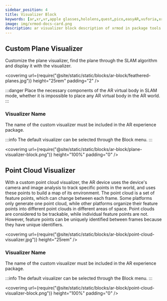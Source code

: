 ```yaml
---
sidebar_position: 4
title: Visualizer Block
keywords: [ar,xr,vr,apple glasses,hololens,quest,pico,easyAR,vuforia,xrmod,mod,doc,XR,facebook,meta,unity]
image: img/xrmod-docs-card.png
description: ar visualizer block description of xrmod in package tools editor.
---
```


## Custom Plane Visualizer

Customize the plane visualizer, find the plane through the SLAM algorithm and display it with the visualizer.

<coverimg
  url={require("@site/static/static/blocks/ar-block/feathered-planes.jpg")}
  height="25rem"
  padding="2"
/>

:::danger
Place the necessary components of the AR virtual body in SLAM mode, whether it is impossible to place any AR virtual body in the AR world.
:::

### Visualizer Name

The name of the custom visualizer must be included in the AR experience package.

:::info
The default visualizer can be selected through the Block menu.
:::

<coverimg
  url={require("@site/static/static/blocks/ar-block/plane-visualizer-block.png")}
  height="100%"
  padding="0"
/>

## Point Cloud Visualizer

With a custom point cloud visualizer, the AR device uses the device's camera and image analysis to track specific points in the world, and uses these points to build a map of its environment.
The point cloud is a set of feature points, which can change between each frame. Some platforms only generate one point cloud, while other platforms organize their feature points into different point clouds in different areas of space.
Point clouds are considered to be trackable, while individual feature points are not. However, feature points can be uniquely identified between frames because they have unique identifiers.

<coverimg
  url={require("@site/static/static/blocks/ar-block/point-cloud-visualizer.jpg")}
  height="25rem"
/>

### Visualizer Name

The name of the custom visualizer must be included in the AR experience package.

:::info
The default visualizer can be selected through the Block menu.
:::

<coverimg
  url={require("@site/static/static/blocks/ar-block/point-cloud-visualizer-block.png")}
  height="100%"
  padding="0"
/>
